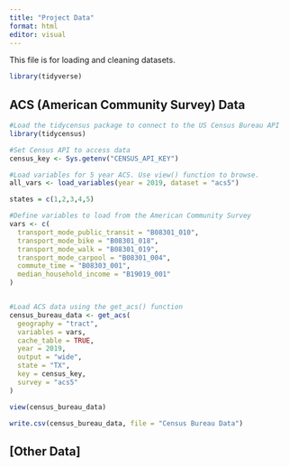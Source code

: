 ```yaml
---
title: "Project Data"
format: html
editor: visual
---
```


This file is for loading and cleaning datasets.

```r
library(tidyverse)

```


## ACS (American Community Survey) Data
```r
#Load the tidycensus package to connect to the US Census Bureau API
library(tidycensus)

#Set Census API to access data
census_key <- Sys.getenv("CENSUS_API_KEY")

#Load variables for 5 year ACS. Use view() function to browse.
all_vars <- load_variables(year = 2019, dataset = "acs5")

states = c(1,2,3,4,5)

#Define variables to load from the American Community Survey
vars <- c(
  transport_mode_public_transit = "B08301_010",
  transport_mode_bike = "B08301_018",
  transport_mode_walk = "B08301_019",
  transport_mode_carpool = "B08301_004",
  commute_time = "B08303_001",
  median_household_income = "B19019_001"
)


#Load ACS data using the get_acs() function
census_bureau_data <- get_acs(
  geography = "tract",
  variables = vars,
  cache_table = TRUE,
  year = 2019,
  output = "wide",
  state = "TX",
  key = census_key,
  survey = "acs5"
)

view(census_bureau_data)

write.csv(census_bureau_data, file = "Census Bureau Data")
```


## \[Other Data\]
